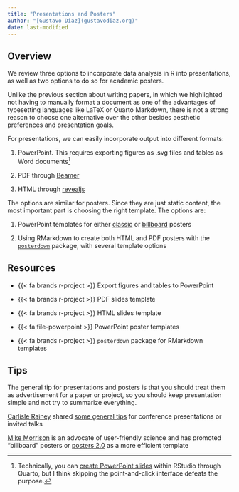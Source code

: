 ```yaml
---
title: "Presentations and Posters"
author: "[Gustavo Diaz](gustavodiaz.org)"
date: last-modified
---
```


## Overview

We review three options to incorporate data analysis in R into presentations, as well as two options to do so for academic posters.

Unlike the previous section about writing papers, in which we highlighted not having to manually format a document as one of the advantages of typesetting languages like LaTeX or Quarto Markdown, there is not a strong reason to choose one alternative over the other besides aesthetic preferences and presentation goals.

For presentations, we can easily incorporate output into different formats:

1. PowerPoint. This requires exporting figures as .svg files and tables as Word documents^[Technically, you can [create PowerPoint slides](https://quarto.org/docs/presentations/powerpoint.html) within RStudio through Quarto, but I think skipping the point-and-click interface defeats the purpose.]

2. PDF through [Beamer](https://quarto.org/docs/presentations/beamer.html)

3. HTML through [revealjs](https://quarto.org/docs/presentations/revealjs/)

The options are similar for posters. Since they are just static content, the most important part is choosing the right template. The options are:

1. PowerPoint templates for either [classic](https://www.posternerd.com/sciposters-templates) or [billboard](https://www.posternerd.com/billboard-poster-templates) posters

2. Using RMarkdown to create both HTML and PDF posters with the [`posterdown`](https://github.com/brentthorne/posterdown#getting-started) package, with several template options

## Resources

- {{< fa brands r-project >}} Export figures and tables to PowerPoint

- {{< fa brands r-project >}} PDF slides template

- {{< fa brands r-project >}} HTML slides template

- {{< fa file-powerpoint >}} PowerPoint poster templates

- {{< fa brands r-project >}} `posterdown` package for RMarkdown templates

## Tips

The general tip for presentations and posters is that you should treat them as advertisement for a paper or project, so you should keep presentation simple and not try to summarize everything.

[Carlisle Rainey]() shared [some general tips]() for conference presentations or invited talks

[Mike Morrison](https://x.com/mikemorrison) is an advocate of user-friendly science and has promoted "billboard" posters or [posters 2.0](https://youtu.be/SYk29tnxASs?si=FbEdWWjP7f33dBEv) as a more efficient template

